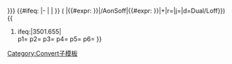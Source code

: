 {{convert/{{{2}}}/AoffSon|{{{1}}}|{{{3}}}|n={{{n}}}|h={{{h|{{{n}}}}}}}}<!--endconvert/{2}/AoffSon--
-->{{#ifeq: {{padleft:|1|{{{5|-sized}}} }}|-<!--check hyphen
  --then-->|{{{5|-sized}}}<!--append as dashed
  --else-->|&#32;{{{5|sized}}}<!--append with space
  -->}}<!--endifeq--
--> (<!--separator--
-->{{convert/{{#ifeq:{{{4}}}|def|{{{o}}}|{{{4}}}}}|{{#expr: {{{1|-1}}} }}|{{{2}}}/AonSoff|{{#expr: {{{3|-3}}} }}|{{{s}}}+{{{b}}}|r={{{r}}}|j={{{j}}}|d=Dual/Loff}}){{
#ifeq:{{{1|3501.655}}}|3501.655|<br>{{in5}}p1={{{1}}} p2={{{2}}} p3={{{3}}} p4={{{4}}} p5={{{5}}} p6={{{6}}} }}<noinclude>

[[Category:Convert子模板]]
</noinclude>